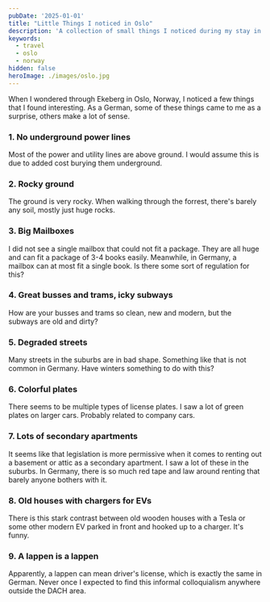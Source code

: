 ```yaml
---
pubDate: '2025-01-01'
title: "Little Things I noticed in Oslo"
description: 'A collection of small things I noticed during my stay in Oslo.'
keywords:
  - travel
  - oslo
  - norway
hidden: false
heroImage: ./images/oslo.jpg
---
```


When I wondered through Ekeberg in Oslo, Norway, I noticed a few things that I found interesting. As a German, some of these things came to me as a surprise, others make a lot of sense.

### 1. No underground power lines
Most of the power and utility lines are above ground. I would assume this is due to added cost burying them underground.

### 2. Rocky ground
The ground is very rocky. When walking through the forrest, there's barely any soil, mostly just huge rocks.

### 3. Big Mailboxes
I did not see a single mailbox that could not fit a package. They are all huge and can fit a package of 3-4 books easily. Meanwhile, in Germany, a mailbox can at most fit a single book. Is there some sort of regulation for this?

### 4. Great busses and trams, icky subways
How are your busses and trams so clean, new and modern, but the subways are old and dirty?

### 5. Degraded streets
Many streets in the suburbs are in bad shape. Something like that is not common in Germany. Have winters something to do with this?

### 6. Colorful plates
There seems to be multiple types of license plates. I saw a lot of green plates on larger cars. Probably related to company cars.

### 7. Lots of secondary apartments
It seems like that legislation is more permissive when it comes to renting out a basement or attic as a secondary apartment. I saw a lot of these in the suburbs. In Germany, there is so much red tape and law around renting that barely anyone bothers with it.

### 8. Old houses with chargers for EVs
There is this stark contrast between old wooden houses with a Tesla or some other modern EV parked in front and hooked up to a charger. It's funny.

### 9. A lappen is a lappen
Apparently, a lappen can mean driver's license, which is exactly the same in German. Never once I expected to find this informal colloquialism anywhere outside the DACH area.
